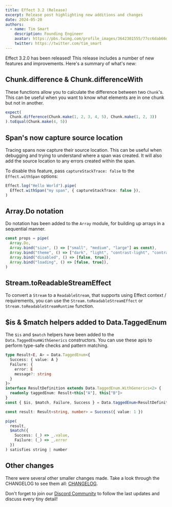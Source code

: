 ```yaml
---
title: Effect 3.2 (Release)
excerpt: Release post highlighting new additions and changes
date: 2024-05-20
authors:
  - name: Tim Smart
    description: Founding Engineer
    avatar: https://pbs.twimg.com/profile_images/3642301555/77cc6dab66dc94fdd77e503fd6d1c1cf_400x400.jpeg
    twitter: https://twitter.com/tim_smart
---
```


Effect 3.2.0 has been released! This release includes a number of new features
and improvements. Here's a summary of what's new:

## Chunk.difference & Chunk.differenceWith

These functions allow you to calculate the difference between two `Chunk`'s. This
can be useful when you want to know what elements are in one chunk but not in
another.

```ts
expect(
  Chunk.difference(Chunk.make(1, 2, 3, 4, 5), Chunk.make(1, 2, 3))
).toEqual(Chunk.make(4, 5))
```

## Span's now capture source location

Tracing spans now capture their source location. This can be useful when
debugging and trying to understand where a span was created. It will also add
the source location to any errors created within the span.

To disable this feature, pass `captureStackTrace: false` to the `Effect.withSpan` options:

```ts
Effect.log("Hello World").pipe(
  Effect.withSpan("my span", { captureStackTrace: false }),
)
```

## Array.Do notation

Do notation has been added to the `Array` module, for building up arrays in a
sequential manner.

```ts
const props = pipe(
  Array.Do,
  Array.bind("size", () => ["small", "medium", "large"] as const),
  Array.bind("theme", () => ["dark", "light", "contrast-light", "contrast-dark"] as const),
  Array.bind("disabled", () => [false, true]),
  Array.bind("loading", () => [false, true]),
)
```

## Stream.toReadableStreamEffect

To convert a `Stream` to a `ReadableStream`, that supports using Effect
context / requirements, you can use the `Stream.toReadableStreamEffect` or
`Stream.toReadableStreamRuntime` function.

## $is & $match helpers added to Data.TaggedEnum

The `$is` and `$match` helpers have been added to the
`Data.TaggedEnumWithGenerics` constructors.  You can use these apis to perform
type-safe checks and pattern matching.

```ts
type Result<E, A> = Data.TaggedEnum<{
  Success: { value: A }
  Failure: {
    error: E
    message?: string
  }
}>
interface ResultDefinition extends Data.TaggedEnum.WithGenerics<2> {
  readonly taggedEnum: Result<this["A"], this["B"]>
}
const { $is, $match, Failure, Success } = Data.taggedEnum<ResultDefinition>()

const result: Result<string, number> = Success({ value: 1 })

pipe(
  result,
  $match({
    Success: (_) => _.value,
    Failure: (_) => _.error
  })
) satisfies string | number
```

## Other changes

There were several other smaller changes made. Take a look through the CHANGELOG to see them all: [CHANGELOG](https://github.com/Effect-TS/effect/blob/main/packages/effect/CHANGELOG.md).

Don't forget to join our [Discord Community](https://discord.gg/effect-ts) to follow the last updates and discuss every tiny detail!
